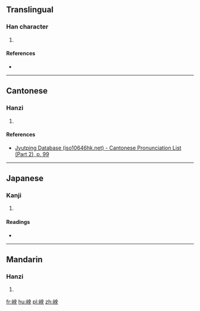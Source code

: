 ==Translingual==

===Han character===
{{Han char|rn=46|rad=山|as=05|sn=8|four=2573<sub>0</sub>|canj=山中月大 (ULBK)|ids=⿰[[山]][[央]]}}

# {{defn|Han|sort=山05}}

====References====
* {{Han ref|kx=0308.360|dkj=07959|dj=0608.220|hdz=10767.030|uh=5C9F|ud=23711|bh=CC62|bd=52322}}

----

==Cantonese==

===Hanzi===
{{yue-hanzi|jyut=[[joeng2]]|y=yeung2}}

# {{defn|lang=yue|sort=山05}}

====References====
* [http://www.iso10646hk.net/jp/document/download.jsp Jyutping Database (iso10646hk.net) - Cantonese Pronunciation List (Part 2), p. 99]

----

==Japanese==

===Kanji===
{{ja-kanji|grade=|rs=山05}}

# {{defn|lang=ja|sort=山05}}

====Readings====
* {{ja-readings|on=[[よう]] (yō), [[おう]] (ō)|kun=[[ふもと]] (fumoto)}}

----

==Mandarin==

===Hanzi===
{{cmn-hanzi|pin=[[yǎng]] ([[yang3]])|wg=yang<sup>3</sup>}}

# {{defn|lang=cmn|sort=山05}}

[[fr:岟]]
[[hu:岟]]
[[pl:岟]]
[[zh:岟]]